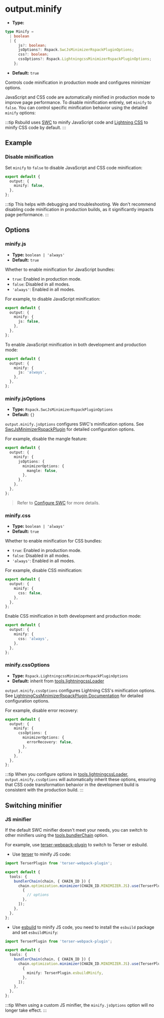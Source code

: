 # output.minify

- **Type:**

```ts
type Minify =
  | boolean
  | {
      js?: boolean;
      jsOptions?: Rspack.SwcJsMinimizerRspackPluginOptions;
      css?: boolean;
      cssOptions?: Rspack.LightningcssMinimizerRspackPluginOptions;
    };
```

- **Default:** `true`

Controls code minification in production mode and configures minimizer options.

JavaScript and CSS code are automatically minified in production mode to improve page performance. To disable minification entirely, set `minify` to `false`. You can control specific minification behavior using the detailed `minify` options:

:::tip
Rsbuild uses [SWC](/guide/configuration/swc) to minify JavaScript code and [Lightning CSS](/guide/styling/css-usage#lightning-css) to minify CSS code by default.
:::

## Example

### Disable minification

Set `minify` to `false` to disable JavaScript and CSS code minification:

```ts title="rsbuild.config.ts"
export default {
  output: {
    minify: false,
  },
};
```

:::tip
This helps with debugging and troubleshooting. We don't recommend disabling code minification in production builds, as it significantly impacts page performance.
:::

## Options

### minify.js

- **Type:** `boolean | 'always'`
- **Default:** `true`

Whether to enable minification for JavaScript bundles:

- `true`: Enabled in production mode.
- `false`: Disabled in all modes.
- `'always'`: Enabled in all modes.

For example, to disable JavaScript minification:

```ts title="rsbuild.config.ts"
export default {
  output: {
    minify: {
      js: false,
    },
  },
};
```

To enable JavaScript minification in both development and production mode:

```ts title="rsbuild.config.ts"
export default {
  output: {
    minify: {
      js: 'always',
    },
  },
};
```

### minify.jsOptions

- **Type:** `Rspack.SwcJsMinimizerRspackPluginOptions`
- **Default:** `{}`

`output.minify.jsOptions` configures SWC's minification options. See [SwcJsMinimizerRspackPlugin](https://rspack.rs/plugins/rspack/swc-js-minimizer-rspack-plugin) for detailed configuration options.

For example, disable the mangle feature:

```ts title="rsbuild.config.ts"
export default {
  output: {
    minify: {
      jsOptions: {
        minimizerOptions: {
          mangle: false,
        },
      },
    },
  },
};
```

> Refer to [Configure SWC](/guide/configuration/swc) for more details.

### minify.css

- **Type:** `boolean | 'always'`
- **Default:** `true`

Whether to enable minification for CSS bundles:

- `true`: Enabled in production mode.
- `false`: Disabled in all modes.
- `'always'`: Enabled in all modes.

For example, disable CSS minification:

```ts title="rsbuild.config.ts"
export default {
  output: {
    minify: {
      css: false,
    },
  },
};
```

Enable CSS minification in both development and production mode:

```ts title="rsbuild.config.ts"
export default {
  output: {
    minify: {
      css: 'always',
    },
  },
};
```

### minify.cssOptions

- **Type:** `Rspack.LightningcssMinimizerRspackPluginOptions`
- **Default:** inherit from [tools.lightningcssLoader](/config/tools/lightningcss-loader)

`output.minify.cssOptions` configures Lightning CSS's minification options. See [LightningCssMinimizerRspackPlugin Documentation](https://rspack.rs/plugins/rspack/lightning-css-minimizer-rspack-plugin) for detailed configuration options.

For example, disable error recovery:

```ts title="rsbuild.config.ts"
export default {
  output: {
    minify: {
      cssOptions: {
        minimizerOptions: {
          errorRecovery: false,
        },
      },
    },
  },
};
```

:::tip
When you configure options in [tools.lightningcssLoader](/config/tools/lightningcss-loader), `output.minify.cssOptions` will automatically inherit these options, ensuring that CSS code transformation behavior in the development build is consistent with the production build.
:::

## Switching minifier

### JS minifier

If the default SWC minifier doesn't meet your needs, you can switch to other minifiers using the [tools.bundlerChain](/config/tools/bundler-chain) option.

For example, use [terser-webpack-plugin](https://github.com/terser/terser-webpack-plugin) to switch to Terser or esbuild.

- Use [terser](https://github.com/terser/terser) to minify JS code:

```ts title="rsbuild.config.ts"
import TerserPlugin from 'terser-webpack-plugin';

export default {
  tools: {
    bundlerChain(chain, { CHAIN_ID }) {
      chain.optimization.minimizer(CHAIN_ID.MINIMIZER.JS).use(TerserPlugin, [
        {
          // options
        },
      ]);
    },
  },
};
```

- Use [esbuild](https://github.com/evanw/esbuild) to minify JS code, you need to install the `esbuild` package and set `esbuildMinify`:

```ts title="rsbuild.config.ts"
import TerserPlugin from 'terser-webpack-plugin';

export default {
  tools: {
    bundlerChain(chain, { CHAIN_ID }) {
      chain.optimization.minimizer(CHAIN_ID.MINIMIZER.JS).use(TerserPlugin, [
        {
          minify: TerserPlugin.esbuildMinify,
        },
      ]);
    },
  },
};
```

:::tip
When using a custom JS minifier, the `minify.jsOptions` option will no longer take effect.
:::
